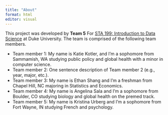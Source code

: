 ```yaml
---
title: "About"
format: html
editor: visual
---
```


This project was developed by **Team 5** For [STA 199: Introduction to Data Science](https://sta199-s23-2.github.io/) at Duke University. The team is comprised of the following team members.

-   Team member 1: My name is Katie Kotler, and I'm a sophomore from Sammamish, WA studying public policy and global health with a minor in computer science.
-   Team member 2: One sentence description of Team member 2 (e.g., year, major, etc.).
-   Team member 3: My name is Ethan Shang and I'm a freshman from Chapel Hill, NC majoring in Statistics and Economics.
-   Team member 4: My name is Angelina Sala and I'm a sophomore from Boulder, CO studying biology and global health on the premed track.
-   Team member 5: My name is Kristina Urberg and I'm a sophomore from Fort Wayne, IN studying French and psychology.

